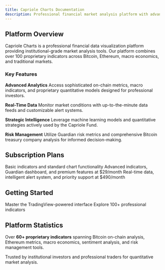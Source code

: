 ```yaml
---
title: Capriole Charts Documentation
description: Professional financial market analysis platform with advanced on-chain metrics, macro indicators, and quantitative trading strategies
---
```


## Platform Overview

Capriole Charts is a professional financial data visualization platform providing institutional-grade market analysis tools. Our platform combines over 100 proprietary indicators across Bitcoin, Ethereum, macro economics, and traditional markets.

### Key Features

**Advanced Analytics**
Access sophisticated on-chain metrics, macro indicators, and proprietary quantitative models designed for professional investors.

**Real-Time Data**
Monitor market conditions with up-to-the-minute data feeds and customizable alert systems.

**Strategic Intelligence**
Leverage machine learning models and quantitative strategies actively used by the Capriole Fund.

**Risk Management**
Utilize Guardian risk metrics and comprehensive Bitcoin treasury company analysis for informed decision-making.

## Subscription Plans

<CardGroup cols={3}>
  <Card title="Free Plan" href="https://capriole.com/pricing">
    Basic indicators and standard chart functionality
  </Card>
  
  <Card title="Pro Plan" href="https://capriole.com/pricing">
    Advanced indicators, Guardian dashboard, and premium features at $29/month
  </Card>
  
  <Card title="Premium Plan" href="https://capriole.com/pricing">
    Real-time data, intelligent alert system, and priority support at $490/month
  </Card>
</CardGroup>

## Getting Started

<CardGroup cols={2}>
  <Card title="Chart Interface" icon="chart-line" href="/guides/chart-interface">
    Master the TradingView-powered interface
  </Card>
  
  <Card title="Indicator Reference" icon="book" href="/indicators/strategies/macro-index-btc">
    Explore 100+ professional indicators
  </Card>
</CardGroup>

## Platform Statistics

Over **60+ proprietary indicators** spanning Bitcoin on-chain analysis, Ethereum metrics, macro economics, sentiment analysis, and risk management tools.

Trusted by institutional investors and professional traders for quantitative market analysis.